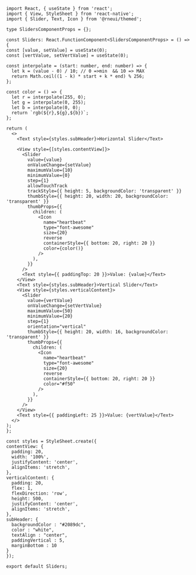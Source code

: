 ```SnackPlayer name=RNE Slider
import React, { useState } from 'react';
import { View, StyleSheet } from 'react-native';
import { Slider, Text, Icon } from '@rneui/themed';

type SlidersComponentProps = {};

const Sliders: React.FunctionComponent<SlidersComponentProps> = () => {
const [value, setValue] = useState(0);
const [vertValue, setVertValue] = useState(0);

const interpolate = (start: number, end: number) => {
  let k = (value - 0) / 10; // 0 =>min  && 10 => MAX
  return Math.ceil((1 - k) * start + k * end) % 256;
};

const color = () => {
  let r = interpolate(255, 0);
  let g = interpolate(0, 255);
  let b = interpolate(0, 0);
  return `rgb(${r},${g},${b})`;
};

return (
  <>
    <Text style={styles.subHeader}>Horizontal Slider</Text>

    <View style={[styles.contentView]}>
      <Slider
        value={value}
        onValueChange={setValue}
        maximumValue={10}
        minimumValue={0}
        step={1}
        allowTouchTrack
        trackStyle={{ height: 5, backgroundColor: 'transparent' }}
        thumbStyle={{ height: 20, width: 20, backgroundColor: 'transparent' }}
        thumbProps={{
          children: (
            <Icon
              name="heartbeat"
              type="font-awesome"
              size={20}
              reverse
              containerStyle={{ bottom: 20, right: 20 }}
              color={color()}
            />
          ),
        }}
      />
      <Text style={{ paddingTop: 20 }}>Value: {value}</Text>
    </View>
    <Text style={styles.subHeader}>Vertical Slider</Text>
    <View style={styles.verticalContent}>
      <Slider
        value={vertValue}
        onValueChange={setVertValue}
        maximumValue={50}
        minimumValue={20}
        step={1}
        orientation="vertical"
        thumbStyle={{ height: 20, width: 16, backgroundColor: 'transparent' }}
        thumbProps={{
          children: (
            <Icon
              name="heartbeat"
              type="font-awesome"
              size={20}
              reverse
              containerStyle={{ bottom: 20, right: 20 }}
              color="#f50"
            />
          ),
        }}
      />
    </View>
    <Text style={{ paddingLeft: 25 }}>Value: {vertValue}</Text>
  </>
);
};

const styles = StyleSheet.create({
contentView: {
  padding: 20,
  width: '100%',
  justifyContent: 'center',
  alignItems: 'stretch',
},
verticalContent: {
  padding: 20,
  flex: 1,
  flexDirection: 'row',
  height: 500,
  justifyContent: 'center',
  alignItems: 'stretch',
},
subHeader: {
  backgroundColor : "#2089dc",
  color : "white",
  textAlign : "center",
  paddingVertical : 5,
  marginBottom : 10
}
});

export default Sliders;
```

